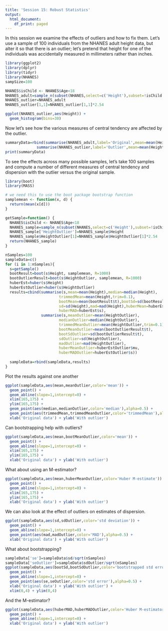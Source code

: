 ```yaml
---
title: 'Session 15: Robust Statistics'
output:
  html_document:
    df_print: paged
---
```


In this session we examine the effects of outliers and how to fix them.  Let's use a sample of 100 individuals from the NHANES adult height data, but alter it so that there is an outlier; let's pretend that height for one of the individuals was accidentally measured in millimeters rather than inches.

```r
library(ggplot2)
library(dplyr)
library(tidyr)
library(NHANES)
sampSize=100

NHANES$isChild <- NHANES$Age<18
NHANES_adult=sample_n(subset(NHANES,select=c('Height'),subset=!isChild & Height!='NA'),sampSize)
NHANES_outlier=NHANES_adult
NHANES_outlier[1,1]=NHANES_outlier[1,1]*2.54

ggplot(NHANES_outlier,aes(Height)) +
  geom_histogram(bins=30)

```

Now let's see how the various measures of central tendency are affected by the outlier.

```r
summaryData=rbind(summarise(NHANES_adult,label='Original',mean=mean(Height),sd=sd(Height),median=median(Height)),
              summarise(NHANES_outlier,label='Outlier',mean=mean(Height),sd=sd(Height),median=median(Height)))
print(summaryData)
```

To see the effects across many possible samples, let's take 100 samples and compute a number of different measures of central tendency and dispersion with the outlier versus the original sample.

```r
library(boot)
library(MASS)

# we need this to use the boot package bootstrap function
samplemean <- function(x, d) {
  return(mean(x[d]))
}

getSample=function() {
  NHANES$isChild <- NHANES$Age<18
  NHANES_sample=sample_n(subset(NHANES,select=c('Height'),subset=!isChild & Height!='NA'),sampSize)
  NHANES_sample['HeightOutlier']=NHANES_sample$Height
  NHANES_sample$HeightOutlier[1]=NHANES_sample$HeightOutlier[1]*2.54
  return(NHANES_sample)
}

nSamples=100
sampleData=c()
for (i in 1:nSamples){
  s=getSample()
  bootResult=boot(s$Height, samplemean, R=1000)
  bootOutlierResult=boot(s$HeightOutlier, samplemean, R=1000)
  huberEst=huber(s$Height)
  huberEstOutlier=huber(s$HeightOutlier)
  results=cbind(summarise(s,mean=mean(Height),median=median(Height),
                        trimmedMean=mean(Height,trim=0.1),
                        bootMean=mean(bootResult$t),bootSd=sd(bootResult$t),
                        sd=sd(Height),mad=mad(Height),huberMean=huberEst$mu,
                        huberMAD=huberEst$s),
                summarise(s,meanOutlier=mean(HeightOutlier),
                        medianOutlier=median(HeightOutlier),
                        trimmedMeanOutlier=mean(HeightOutlier,trim=0.1),
                        bootMeanOutlier=mean(bootOutlierResult$t),
                        bootSdOutlier=sd(bootOutlierResult$t),
                        sdOutlier=sd(HeightOutlier),
                        madOutlier=mad(HeightOutlier),
                        huberMeanOutlier=huberEstOutlier$mu,
                        huberMADOutlier=huberEstOutlier$s))
  
  sampleData=rbind(sampleData,results)
}


```

Plot the results against one another

```r
ggplot(sampleData,aes(mean,meanOutlier,color='mean')) +
  geom_point() +
  geom_abline(slope=1,intercept=0) +
  xlim(165,175) +
  ylim(165,175) + 
  geom_point(aes(median,medianOutlier,color='median'),alpha=0.5) +
  geom_point(aes(trimmedMean,trimmedMeanOutlier,color='trimmedMean'),alpha=0.5) +
  xlab('Original data') + ylab('With outlier')

```

Can bootstrapping help with outliers?

```r
ggplot(sampleData,aes(mean,bootMeanOutlier,color='mean')) +
  geom_point() +
  geom_abline(slope=1,intercept=0) +
  xlim(165,175) +
  ylim(165,175) + 
  xlab('Original data') + ylab('With outlier')

```

What about using an M-estimator?

```r
ggplot(sampleData,aes(mean,huberMeanOutlier,color='Huber M-estimate')) +
  geom_point() +
  geom_abline(slope=1,intercept=0) +
  xlim(165,175) +
  ylim(165,175) + 
  xlab('Original data') + ylab('With outlier')

```

We can also look at the effect of outliers on estimates of dispersion.

```r
ggplot(sampleData,aes(sd,sdOutlier,color='std deviation')) +
  geom_point() +
  geom_abline(slope=1,intercept=0) +
  geom_point(aes(mad,madOutlier,color='MAD'),alpha=0.5) +
  xlab('Original data') + ylab('With outlier')

```

What about bootstrapping?


```r
sampleData['se']=sampleData$sd/sqrt(nSamples)
sampleData['seOutlier']=sampleData$sdOutlier/sqrt(nSamples)
ggplot(sampleData,aes(bootSd,bootSdOutlier,color='bootstrapped std error')) +
  geom_point() +
  geom_abline(slope=1,intercept=0) +
  geom_point(aes(se,seOutlier,color='std error'),alpha=0.5) +
  xlab('Original data') + ylab('With outlier') +
  xlim(0,4) + ylim(0,4)

```

And the M-estimator?
```r
ggplot(sampleData,aes(huberMAD,huberMADOutlier,color='Huber M-estimator MAD')) +
  geom_point() +
  geom_abline(slope=1,intercept=0) +
  xlab('Original data') + ylab('With outlier')

```

